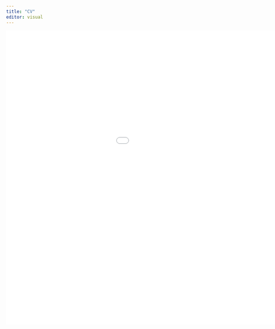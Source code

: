 ```yaml
---
title: "CV"
editor: visual
---
```


```{=html}
<!DOCTYPE html>
<html>
  
<head>
    <title>PDF in HTML</title>
</head>
  
<body>
    <left>
        <embed src="Nish_CV.pdf"
        width="1200" 
                height="800">
    </left>
</body>
</html>
```

